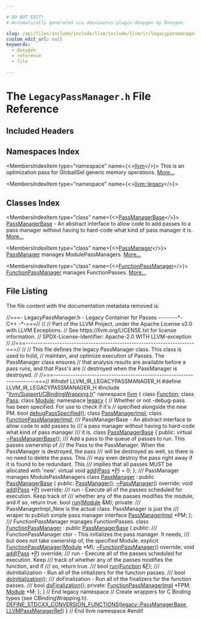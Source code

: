```yaml
---

# DO NOT EDIT!
# Automatically generated via docusaurus-plugin-doxygen by Doxygen.

slug: /api/files/include/include/llvm/include/llvm/ir/legacypassmanager-h
custom_edit_url: null
keywords:
  - doxygen
  - reference
  - file

---
```





# The `LegacyPassManager.h` File Reference

<DoxygenPage pluginConfig={pluginConfig}>



## Included Headers

<IncludesList>
<IncludesListItem
  filePath="llvm/Support/CBindingWrapping.h"
  permalink="/docs/api/files/include/include/llvm/include/llvm/support/cbindingwrapping-h"
  isLocal="true" />
</IncludesList>

## Namespaces Index

<MembersIndex>

<MembersIndexItem
  type="namespace"
  name={<><a href="/docs/api/namespaces/llvm">llvm</a></>}>
This is an optimization pass for GlobalISel generic memory operations. <a href="/docs/api/namespaces/llvm/#details">More...</a>
</MembersIndexItem>

<MembersIndexItem
  type="namespace"
  name={<><a href="/docs/api/namespaces/llvm/legacy">llvm::legacy</a></>}>
</MembersIndexItem>

</MembersIndex>

## Classes Index

<MembersIndex>

<MembersIndexItem
  type="class"
  name={<><a href="/docs/api/classes/llvm/legacy/passmanagerbase">PassManagerBase</a></>}>
<a href="/docs/api/classes/llvm/legacy/passmanagerbase">PassManagerBase</a> - An abstract interface to allow code to add passes to a pass manager without having to hard-code what kind of pass manager it is. <a href="/docs/api/classes/llvm/legacy/passmanagerbase/#details">More...</a>
</MembersIndexItem>

<MembersIndexItem
  type="class"
  name={<><a href="/docs/api/classes/llvm/legacy/passmanager">PassManager</a></>}>
<a href="/docs/api/classes/llvm/legacy/passmanager">PassManager</a> manages ModulePassManagers. <a href="/docs/api/classes/llvm/legacy/passmanager/#details">More...</a>
</MembersIndexItem>

<MembersIndexItem
  type="class"
  name={<><a href="/docs/api/classes/llvm/legacy/functionpassmanager">FunctionPassManager</a></>}>
<a href="/docs/api/classes/llvm/legacy/functionpassmanager">FunctionPassManager</a> manages FunctionPasses. <a href="/docs/api/classes/llvm/legacy/functionpassmanager/#details">More...</a>
</MembersIndexItem>

</MembersIndex>


## File Listing

The file content with the documentation metadata removed is:

<ProgramListing>

<Link id="l00001" /><CodeLine lineNumber="1"><Highlight kind="comment">//===- LegacyPassManager.h - Legacy Container for Passes --------&#42;- C++ -&#42;-===//</Highlight><Highlight kind="normal"></Highlight></CodeLine>
<Link id="l00002" /><CodeLine lineNumber="2"><Highlight kind="normal"></Highlight><Highlight kind="comment">//</Highlight><Highlight kind="normal"></Highlight></CodeLine>
<Link id="l00003" /><CodeLine lineNumber="3"><Highlight kind="normal"></Highlight><Highlight kind="comment">// Part of the LLVM Project, under the Apache License v2.0 with LLVM Exceptions.</Highlight><Highlight kind="normal"></Highlight></CodeLine>
<Link id="l00004" /><CodeLine lineNumber="4"><Highlight kind="normal"></Highlight><Highlight kind="comment">// See https://llvm.org/LICENSE.txt for license information.</Highlight><Highlight kind="normal"></Highlight></CodeLine>
<Link id="l00005" /><CodeLine lineNumber="5"><Highlight kind="normal"></Highlight><Highlight kind="comment">// SPDX-License-Identifier: Apache-2.0 WITH LLVM-exception</Highlight><Highlight kind="normal"></Highlight></CodeLine>
<Link id="l00006" /><CodeLine lineNumber="6"><Highlight kind="normal"></Highlight><Highlight kind="comment">//</Highlight><Highlight kind="normal"></Highlight></CodeLine>
<Link id="l00007" /><CodeLine lineNumber="7"><Highlight kind="normal"></Highlight><Highlight kind="comment">//===----------------------------------------------------------------------===//</Highlight><Highlight kind="normal"></Highlight></CodeLine>
<Link id="l00008" /><CodeLine lineNumber="8"><Highlight kind="normal"></Highlight><Highlight kind="comment">//</Highlight><Highlight kind="normal"></Highlight></CodeLine>
<Link id="l00009" /><CodeLine lineNumber="9"><Highlight kind="normal"></Highlight><Highlight kind="comment">// This file defines the legacy PassManager class.  This class is used to hold,</Highlight><Highlight kind="normal"></Highlight></CodeLine>
<Link id="l00010" /><CodeLine lineNumber="10"><Highlight kind="normal"></Highlight><Highlight kind="comment">// maintain, and optimize execution of Passes.  The PassManager class ensures</Highlight><Highlight kind="normal"></Highlight></CodeLine>
<Link id="l00011" /><CodeLine lineNumber="11"><Highlight kind="normal"></Highlight><Highlight kind="comment">// that analysis results are available before a pass runs, and that Pass&#39;s are</Highlight><Highlight kind="normal"></Highlight></CodeLine>
<Link id="l00012" /><CodeLine lineNumber="12"><Highlight kind="normal"></Highlight><Highlight kind="comment">// destroyed when the PassManager is destroyed.</Highlight><Highlight kind="normal"></Highlight></CodeLine>
<Link id="l00013" /><CodeLine lineNumber="13"><Highlight kind="normal"></Highlight><Highlight kind="comment">//</Highlight><Highlight kind="normal"></Highlight></CodeLine>
<Link id="l00014" /><CodeLine lineNumber="14"><Highlight kind="normal"></Highlight><Highlight kind="comment">//===----------------------------------------------------------------------===//</Highlight><Highlight kind="normal"></Highlight></CodeLine>
<Link id="l00015" /><CodeLine lineNumber="15"><Highlight kind="normal"></Highlight></CodeLine>
<Link id="l00016" /><CodeLine lineNumber="16"><Highlight kind="normal"></Highlight><Highlight kind="preprocessor">#ifndef LLVM&#95;IR&#95;LEGACYPASSMANAGER&#95;H</Highlight><Highlight kind="normal"></Highlight></CodeLine>
<Link id="l00017" /><CodeLine lineNumber="17"><Highlight kind="normal"></Highlight><Highlight kind="preprocessor">#define LLVM&#95;IR&#95;LEGACYPASSMANAGER&#95;H</Highlight><Highlight kind="normal"></Highlight></CodeLine>
<Link id="l00018" /><CodeLine lineNumber="18"><Highlight kind="normal"></Highlight></CodeLine>
<Link id="l00019" /><CodeLine lineNumber="19"><Highlight kind="normal"></Highlight><Highlight kind="preprocessor">#include &quot;<a href="/docs/api/files/include/include/llvm/include/llvm/support/cbindingwrapping-h">llvm/Support/CBindingWrapping.h</a>&quot;</Highlight><Highlight kind="normal"></Highlight></CodeLine>
<Link id="l00020" /><CodeLine lineNumber="20"><Highlight kind="normal"></Highlight></CodeLine>
<Link id="l00021" /><CodeLine lineNumber="21"><Highlight kind="normal"></Highlight><Highlight kind="keyword">namespace </Highlight><Highlight kind="normal"><a href="/docs/api/namespaces/llvm">llvm</a> &#123;</Highlight></CodeLine>
<Link id="l00022" /><CodeLine lineNumber="22"><Highlight kind="normal"></Highlight></CodeLine>
<Link id="l00023" /><CodeLine lineNumber="23"><Highlight kind="normal"></Highlight><Highlight kind="keyword">class </Highlight><Highlight kind="normal"><a href="/docs/api/classes/llvm/function">Function</a>;</Highlight></CodeLine>
<Link id="l00024" /><CodeLine lineNumber="24"><Highlight kind="normal"></Highlight><Highlight kind="keyword">class </Highlight><Highlight kind="normal"><a href="/docs/api/classes/llvm/pass">Pass</a>;</Highlight></CodeLine>
<Link id="l00025" /><CodeLine lineNumber="25"><Highlight kind="normal"></Highlight><Highlight kind="keyword">class </Highlight><Highlight kind="normal"><a href="/docs/api/classes/llvm/module">Module</a>;</Highlight></CodeLine>
<Link id="l00026" /><CodeLine lineNumber="26"><Highlight kind="normal"></Highlight></CodeLine>
<Link id="l00027" /><CodeLine lineNumber="27"><Highlight kind="normal"></Highlight><Highlight kind="keyword">namespace </Highlight><Highlight kind="normal"><a href="/docs/api/namespaces/llvm/legacy">legacy</a> &#123;</Highlight></CodeLine>
<Link id="l00028" /><CodeLine lineNumber="28"><Highlight kind="normal"></Highlight></CodeLine>
<Link id="l00029" /><CodeLine lineNumber="29"><Highlight kind="normal"></Highlight><Highlight kind="comment">// Whether or not -debug-pass has been specified. For use to check if it&#39;s</Highlight><Highlight kind="normal"></Highlight></CodeLine>
<Link id="l00030" /><CodeLine lineNumber="30"><Highlight kind="normal"></Highlight><Highlight kind="comment">// specified alongside the new PM.</Highlight><Highlight kind="normal"></Highlight></CodeLine>
<Link id="l00031" /><CodeLine lineNumber="31"><Highlight kind="normal"></Highlight><Highlight kind="keywordtype">bool</Highlight><Highlight kind="normal"> <a href="/docs/api/namespaces/llvm/legacy/#a69f210423dc938bf8104c32ccee0d6eb">debugPassSpecified</a>();</Highlight></CodeLine>
<Link id="l00032" /><CodeLine lineNumber="32"><Highlight kind="normal"></Highlight></CodeLine>
<Link id="l00033" /><CodeLine lineNumber="33"><Highlight kind="normal"></Highlight><Highlight kind="keyword">class </Highlight><Highlight kind="normal"><a href="/docs/api/classes/llvm/legacy/passmanagerimpl">PassManagerImpl</a>;</Highlight></CodeLine>
<Link id="l00034" /><CodeLine lineNumber="34"><Highlight kind="normal"></Highlight><Highlight kind="keyword">class </Highlight><Highlight kind="normal"><a href="/docs/api/classes/llvm/legacy/functionpassmanagerimpl">FunctionPassManagerImpl</a>;</Highlight></CodeLine>
<Link id="l00035" /><CodeLine lineNumber="35"><Highlight kind="normal"></Highlight><Highlight kind="comment"></Highlight></CodeLine>
<Link id="l00036" /><CodeLine lineNumber="36"><Highlight kind="comment">/// PassManagerBase - An abstract interface to allow code to add passes to</Highlight></CodeLine>
<Link id="l00037" /><CodeLine lineNumber="37"><Highlight kind="comment">/// a pass manager without having to hard-code what kind of pass manager</Highlight></CodeLine>
<Link id="l00038" /><CodeLine lineNumber="38"><Highlight kind="comment">/// it is.</Highlight><Highlight kind="normal"></Highlight></CodeLine>
<Link id="l00039" /><CodeLine lineNumber="39" lineLink="/docs/api/classes/llvm/legacy/passmanagerbase"><Highlight kind="normal"></Highlight><Highlight kind="keyword">class </Highlight><Highlight kind="normal"><a href="/docs/api/classes/llvm/legacy/passmanagerbase">PassManagerBase</a> &#123;</Highlight></CodeLine>
<Link id="l00040" /><CodeLine lineNumber="40"><Highlight kind="normal"></Highlight><Highlight kind="keyword">public</Highlight><Highlight kind="normal">:</Highlight></CodeLine>
<Link id="l00041" /><CodeLine lineNumber="41" lineLink="/docs/api/classes/llvm/legacy/passmanagerbase/#a4e678f968a8f574109cb78eee4d3d756"><Highlight kind="normal">  </Highlight><Highlight kind="keyword">virtual</Highlight><Highlight kind="normal"> <a href="/docs/api/classes/llvm/legacy/passmanagerbase/#a4e678f968a8f574109cb78eee4d3d756">~PassManagerBase</a>();</Highlight></CodeLine>
<Link id="l00042" /><CodeLine lineNumber="42"><Highlight kind="normal"></Highlight><Highlight kind="comment"></Highlight></CodeLine>
<Link id="l00043" /><CodeLine lineNumber="43"><Highlight kind="comment">  /// Add a pass to the queue of passes to run.  This passes ownership of</Highlight></CodeLine>
<Link id="l00044" /><CodeLine lineNumber="44"><Highlight kind="comment">  /// the Pass to the PassManager.  When the PassManager is destroyed, the pass</Highlight></CodeLine>
<Link id="l00045" /><CodeLine lineNumber="45"><Highlight kind="comment">  /// will be destroyed as well, so there is no need to delete the pass.  This</Highlight></CodeLine>
<Link id="l00046" /><CodeLine lineNumber="46"><Highlight kind="comment">  /// may even destroy the pass right away if it is found to be redundant. This</Highlight></CodeLine>
<Link id="l00047" /><CodeLine lineNumber="47"><Highlight kind="comment">  /// implies that all passes MUST be allocated with &#39;new&#39;.</Highlight><Highlight kind="normal"></Highlight></CodeLine>
<Link id="l00048" /><CodeLine lineNumber="48" lineLink="/docs/api/classes/llvm/legacy/passmanagerbase/#a2ce2eacfa52640d3a2feb2d46d561b85"><Highlight kind="normal">  </Highlight><Highlight kind="keyword">virtual</Highlight><Highlight kind="normal"> </Highlight><Highlight kind="keywordtype">void</Highlight><Highlight kind="normal"> <a href="/docs/api/classes/llvm/legacy/passmanagerbase/#a2ce2eacfa52640d3a2feb2d46d561b85">add</a>(<a href="/docs/api/classes/llvm/pass">Pass</a> &#42;<a href="/docs/api/files/lib/lib/option/option-cpp/#a04665169063c8ca1f2ea96c27fc7c2b2">P</a>) = 0;</Highlight></CodeLine>
<Link id="l00049" /><CodeLine lineNumber="49"><Highlight kind="normal">&#125;;</Highlight></CodeLine>
<Link id="l00050" /><CodeLine lineNumber="50"><Highlight kind="normal"></Highlight><Highlight kind="comment"></Highlight></CodeLine>
<Link id="l00051" /><CodeLine lineNumber="51"><Highlight kind="comment">/// PassManager manages ModulePassManagers</Highlight><Highlight kind="normal"></Highlight></CodeLine>
<Link id="l00052" /><CodeLine lineNumber="52" lineLink="/docs/api/classes/llvm/legacy/passmanager"><Highlight kind="normal"></Highlight><Highlight kind="keyword">class </Highlight><Highlight kind="normal"><a href="/docs/api/classes/llvm/legacy/passmanager/#aa0860ef7a49e30e2645648db8ed43570">PassManager</a> : </Highlight><Highlight kind="keyword">public</Highlight><Highlight kind="normal"> <a href="/docs/api/classes/llvm/legacy/passmanagerbase">PassManagerBase</a> &#123;</Highlight></CodeLine>
<Link id="l00053" /><CodeLine lineNumber="53"><Highlight kind="normal"></Highlight><Highlight kind="keyword">public</Highlight><Highlight kind="normal">:</Highlight></CodeLine>
<Link id="l00054" /><CodeLine lineNumber="54"><Highlight kind="normal"></Highlight></CodeLine>
<Link id="l00055" /><CodeLine lineNumber="55"><Highlight kind="normal">  <a href="/docs/api/classes/llvm/legacy/passmanager/#aa0860ef7a49e30e2645648db8ed43570">PassManager</a>();</Highlight></CodeLine>
<Link id="l00056" /><CodeLine lineNumber="56"><Highlight kind="normal">  <a href="/docs/api/classes/llvm/legacy/passmanager/#aae0dc3700be92f4362066f799ea94886">~PassManager</a>() </Highlight><Highlight kind="keyword">override</Highlight><Highlight kind="normal">;</Highlight></CodeLine>
<Link id="l00057" /><CodeLine lineNumber="57"><Highlight kind="normal"></Highlight></CodeLine>
<Link id="l00058" /><CodeLine lineNumber="58"><Highlight kind="normal">  </Highlight><Highlight kind="keywordtype">void</Highlight><Highlight kind="normal"> <a href="/docs/api/classes/llvm/legacy/passmanager/#a0b57c8c0b51669836bd9adc00b2e8f40">add</a>(<a href="/docs/api/classes/llvm/pass">Pass</a> &#42;<a href="/docs/api/files/lib/lib/option/option-cpp/#a04665169063c8ca1f2ea96c27fc7c2b2">P</a>) </Highlight><Highlight kind="keyword">override</Highlight><Highlight kind="normal">;</Highlight></CodeLine>
<Link id="l00059" /><CodeLine lineNumber="59"><Highlight kind="normal"></Highlight><Highlight kind="comment"></Highlight></CodeLine>
<Link id="l00060" /><CodeLine lineNumber="60"><Highlight kind="comment">  /// run - Execute all of the passes scheduled for execution.  Keep track of</Highlight></CodeLine>
<Link id="l00061" /><CodeLine lineNumber="61"><Highlight kind="comment">  /// whether any of the passes modifies the module, and if so, return true.</Highlight><Highlight kind="normal"></Highlight></CodeLine>
<Link id="l00062" /><CodeLine lineNumber="62"><Highlight kind="normal">  </Highlight><Highlight kind="keywordtype">bool</Highlight><Highlight kind="normal"> <a href="/docs/api/classes/llvm/legacy/passmanager/#a2bdbe49f025814f15cd9c82aa08a389b">run</a>(<a href="/docs/api/classes/llvm/module">Module</a> &amp;M);</Highlight></CodeLine>
<Link id="l00063" /><CodeLine lineNumber="63"><Highlight kind="normal"></Highlight></CodeLine>
<Link id="l00064" /><CodeLine lineNumber="64"><Highlight kind="normal"></Highlight><Highlight kind="keyword">private</Highlight><Highlight kind="normal">:</Highlight><Highlight kind="comment"></Highlight></CodeLine>
<Link id="l00065" /><CodeLine lineNumber="65"><Highlight kind="comment">  /// PassManagerImpl&#95;New is the actual class. PassManager is just the</Highlight></CodeLine>
<Link id="l00066" /><CodeLine lineNumber="66"><Highlight kind="comment">  /// wraper to publish simple pass manager interface</Highlight><Highlight kind="normal"></Highlight></CodeLine>
<Link id="l00067" /><CodeLine lineNumber="67"><Highlight kind="normal">  <a href="/docs/api/classes/llvm/legacy/passmanagerimpl">PassManagerImpl</a> &#42;PM;</Highlight></CodeLine>
<Link id="l00068" /><CodeLine lineNumber="68"><Highlight kind="normal">&#125;;</Highlight></CodeLine>
<Link id="l00069" /><CodeLine lineNumber="69"><Highlight kind="normal"></Highlight><Highlight kind="comment"></Highlight></CodeLine>
<Link id="l00070" /><CodeLine lineNumber="70"><Highlight kind="comment">/// FunctionPassManager manages FunctionPasses.</Highlight><Highlight kind="normal"></Highlight></CodeLine>
<Link id="l00071" /><CodeLine lineNumber="71" lineLink="/docs/api/classes/llvm/legacy/functionpassmanager"><Highlight kind="normal"></Highlight><Highlight kind="keyword">class </Highlight><Highlight kind="normal"><a href="/docs/api/classes/llvm/legacy/functionpassmanager/#a6863d1a1103952a65546e85c320cf061">FunctionPassManager</a> : </Highlight><Highlight kind="keyword">public</Highlight><Highlight kind="normal"> <a href="/docs/api/classes/llvm/legacy/passmanagerbase">PassManagerBase</a> &#123;</Highlight></CodeLine>
<Link id="l00072" /><CodeLine lineNumber="72"><Highlight kind="normal"></Highlight><Highlight kind="keyword">public</Highlight><Highlight kind="normal">:</Highlight><Highlight kind="comment"></Highlight></CodeLine>
<Link id="l00073" /><CodeLine lineNumber="73"><Highlight kind="comment">  /// FunctionPassManager ctor - This initializes the pass manager.  It needs,</Highlight></CodeLine>
<Link id="l00074" /><CodeLine lineNumber="74"><Highlight kind="comment">  /// but does not take ownership of, the specified Module.</Highlight><Highlight kind="normal"></Highlight></CodeLine>
<Link id="l00075" /><CodeLine lineNumber="75"><Highlight kind="normal">  </Highlight><Highlight kind="keyword">explicit</Highlight><Highlight kind="normal"> <a href="/docs/api/namespaces/llvm/#ab70ef138acbdb1c8278ecf41f5da400f">FunctionPassManager</a>(<a href="/docs/api/classes/llvm/module">Module</a> &#42;M);</Highlight></CodeLine>
<Link id="l00076" /><CodeLine lineNumber="76"><Highlight kind="normal">  <a href="/docs/api/classes/llvm/legacy/functionpassmanager/#a338724c6878e4e6352491890463a18b3">~FunctionPassManager</a>() </Highlight><Highlight kind="keyword">override</Highlight><Highlight kind="normal">;</Highlight></CodeLine>
<Link id="l00077" /><CodeLine lineNumber="77"><Highlight kind="normal"></Highlight></CodeLine>
<Link id="l00078" /><CodeLine lineNumber="78"><Highlight kind="normal">  </Highlight><Highlight kind="keywordtype">void</Highlight><Highlight kind="normal"> <a href="/docs/api/classes/llvm/legacy/functionpassmanager/#a1bec72c759c38b748ff60434eb4d0c80">add</a>(<a href="/docs/api/classes/llvm/pass">Pass</a> &#42;<a href="/docs/api/files/lib/lib/option/option-cpp/#a04665169063c8ca1f2ea96c27fc7c2b2">P</a>) </Highlight><Highlight kind="keyword">override</Highlight><Highlight kind="normal">;</Highlight></CodeLine>
<Link id="l00079" /><CodeLine lineNumber="79"><Highlight kind="normal"></Highlight><Highlight kind="comment"></Highlight></CodeLine>
<Link id="l00080" /><CodeLine lineNumber="80"><Highlight kind="comment">  /// run - Execute all of the passes scheduled for execution.  Keep</Highlight></CodeLine>
<Link id="l00081" /><CodeLine lineNumber="81"><Highlight kind="comment">  /// track of whether any of the passes modifies the function, and if</Highlight></CodeLine>
<Link id="l00082" /><CodeLine lineNumber="82"><Highlight kind="comment">  /// so, return true.</Highlight></CodeLine>
<Link id="l00083" /><CodeLine lineNumber="83"><Highlight kind="comment">  ///</Highlight><Highlight kind="normal"></Highlight></CodeLine>
<Link id="l00084" /><CodeLine lineNumber="84"><Highlight kind="normal">  </Highlight><Highlight kind="keywordtype">bool</Highlight><Highlight kind="normal"> <a href="/docs/api/classes/llvm/legacy/functionpassmanager/#a02e592cc8ca8a049fbe052f809514c73">run</a>(<a href="/docs/api/classes/llvm/function">Function</a> &amp;<a href="/docs/api/files/lib/lib/support/md5-cpp/#a96d73bbd7af15cb1fc38c3f4a3bd82e9">F</a>);</Highlight></CodeLine>
<Link id="l00085" /><CodeLine lineNumber="85"><Highlight kind="normal"></Highlight><Highlight kind="comment"></Highlight></CodeLine>
<Link id="l00086" /><CodeLine lineNumber="86"><Highlight kind="comment">  /// doInitialization - Run all of the initializers for the function passes.</Highlight></CodeLine>
<Link id="l00087" /><CodeLine lineNumber="87"><Highlight kind="comment">  ///</Highlight><Highlight kind="normal"></Highlight></CodeLine>
<Link id="l00088" /><CodeLine lineNumber="88"><Highlight kind="normal">  </Highlight><Highlight kind="keywordtype">bool</Highlight><Highlight kind="normal"> <a href="/docs/api/classes/llvm/legacy/functionpassmanager/#a7cb64dd75fa1775aeb32cde0bc17b72a">doInitialization</a>();</Highlight></CodeLine>
<Link id="l00089" /><CodeLine lineNumber="89"><Highlight kind="normal"></Highlight><Highlight kind="comment"></Highlight></CodeLine>
<Link id="l00090" /><CodeLine lineNumber="90"><Highlight kind="comment">  /// doFinalization - Run all of the finalizers for the function passes.</Highlight></CodeLine>
<Link id="l00091" /><CodeLine lineNumber="91"><Highlight kind="comment">  ///</Highlight><Highlight kind="normal"></Highlight></CodeLine>
<Link id="l00092" /><CodeLine lineNumber="92"><Highlight kind="normal">  </Highlight><Highlight kind="keywordtype">bool</Highlight><Highlight kind="normal"> <a href="/docs/api/classes/llvm/legacy/functionpassmanager/#aabcf819b6866d85a9fc8f882ff0e9ead">doFinalization</a>();</Highlight></CodeLine>
<Link id="l00093" /><CodeLine lineNumber="93"><Highlight kind="normal"></Highlight></CodeLine>
<Link id="l00094" /><CodeLine lineNumber="94"><Highlight kind="normal"></Highlight><Highlight kind="keyword">private</Highlight><Highlight kind="normal">:</Highlight></CodeLine>
<Link id="l00095" /><CodeLine lineNumber="95"><Highlight kind="normal">  <a href="/docs/api/classes/llvm/legacy/functionpassmanagerimpl">FunctionPassManagerImpl</a> &#42;FPM;</Highlight></CodeLine>
<Link id="l00096" /><CodeLine lineNumber="96"><Highlight kind="normal">  <a href="/docs/api/classes/llvm/module">Module</a> &#42;M;</Highlight></CodeLine>
<Link id="l00097" /><CodeLine lineNumber="97"><Highlight kind="normal">&#125;;</Highlight></CodeLine>
<Link id="l00098" /><CodeLine lineNumber="98"><Highlight kind="normal"></Highlight></CodeLine>
<Link id="l00099" /><CodeLine lineNumber="99"><Highlight kind="normal">&#125; </Highlight><Highlight kind="comment">// End legacy namespace</Highlight><Highlight kind="normal"></Highlight></CodeLine>
<Link id="l00100" /><CodeLine lineNumber="100"><Highlight kind="normal"></Highlight></CodeLine>
<Link id="l00101" /><CodeLine lineNumber="101"><Highlight kind="normal"></Highlight><Highlight kind="comment">// Create wrappers for C Binding types (see CBindingWrapping.h).</Highlight><Highlight kind="normal"></Highlight></CodeLine>
<Link id="l00102" /><CodeLine lineNumber="102"><Highlight kind="normal"><a href="/docs/api/files/include/include/llvm/include/llvm/support/cbindingwrapping-h/#a0856bab1c65467280bf8c2062de4e3d5">DEFINE&#95;STDCXX&#95;CONVERSION&#95;FUNCTIONS</a>(<a href="/docs/api/classes/llvm/legacy/passmanagerbase">legacy::PassManagerBase</a>, <a href="/docs/api/groups/llvmcsupporttypes/#ga45fccfac9832f829c5e12a8915e85f4c">LLVMPassManagerRef</a>)</Highlight></CodeLine>
<Link id="l00103" /><CodeLine lineNumber="103"><Highlight kind="normal"></Highlight></CodeLine>
<Link id="l00104" /><CodeLine lineNumber="104"><Highlight kind="normal">&#125; </Highlight><Highlight kind="comment">// End llvm namespace</Highlight><Highlight kind="normal"></Highlight></CodeLine>
<Link id="l00105" /><CodeLine lineNumber="105"><Highlight kind="normal"></Highlight></CodeLine>
<Link id="l00106" /><CodeLine lineNumber="106"><Highlight kind="normal"></Highlight><Highlight kind="preprocessor">#endif</Highlight></CodeLine>

</ProgramListing>


</DoxygenPage>
